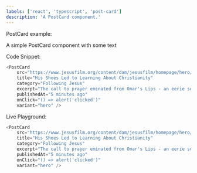 ```yaml
---
labels: ['react', 'typescript', 'post-card']
description: 'A PostCard component.'
---
```



PostCard example:

A simple PostCard component with some text

Code Snippet:
```js
<PostCard 
    src="https://www.jesusfilm.org/content/dam/jesusfilm/homepage/hero/hero-omn21.png"
    title="His Shoes Led to Learning About Christianity"
    category="Following Jesus"
    excerpt="The call to prayer eminated from Omar's Lips - an eerie sound, out of place in the park. Omar and a group of 15 men bowed in sync."
    publishedAt="5 minutes ago"
    onClick="() => alert('clicked')"
    variant="hero" />
```


Live Playground:
```js live
<PostCard 
    src="https://www.jesusfilm.org/content/dam/jesusfilm/homepage/hero/hero-omn21.png"
    title="His Shoes Led to Learning About Christianity"
    category="Following Jesus"
    excerpt="The call to prayer eminated from Omar's Lips - an eerie sound, out of place in the park. Omar and a group of 15 men bowed in sync."
    publishedAt="5 minutes ago"
    onClick="() => alert('clicked')"
    variant="hero" />
```
